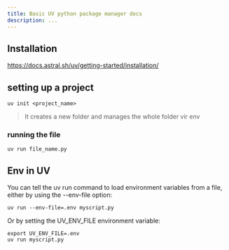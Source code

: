 ```yaml
---
title: Basic UV python package manager docs
description: ...
---
```


## Installation
https://docs.astral.sh/uv/getting-started/installation/


## setting up a project

```shell
uv init <project_name>
```
> It creates  a new folder and manages the whole folder vir env

### running the file
```shell
uv run file_name.py

```


## Env in UV

You can tell the uv run command to load environment variables from a file, either by using the --env-file option:

```shell
uv run --env-file=.env myscript.py
```


Or by setting the UV_ENV_FILE environment variable:

```shell
export UV_ENV_FILE=.env
uv run myscript.py
```